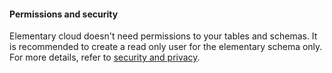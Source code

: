 #### Permissions and security

Elementary cloud doesn't need permissions to your tables and schemas.
It is recommended to create a read only user for the elementary schema only.
For more details, refer to [security and privacy](/cloud/general/security-and-privacy).